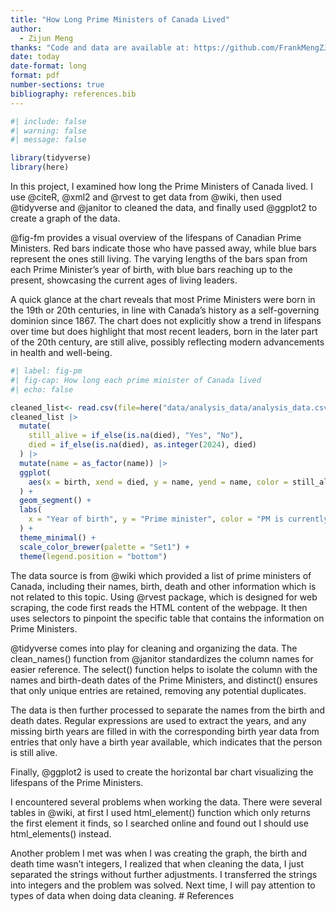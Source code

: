 ---
title: "How Long Prime Ministers of Canada Lived"
author: 
  - Zijun Meng
thanks: "Code and data are available at: https://github.com/FrankMengZJ/PM_CA"
date: today
date-format: long
format: pdf
number-sections: true
bibliography: references.bib
---

```{r}
#| include: false
#| warning: false
#| message: false

library(tidyverse)
library(here)
```

In this project, I examined how long the Prime Ministers of Canada lived. I use @citeR, @xml2 and @rvest to get data from @wiki, then used @tidyverse and @janitor to cleaned the data, and finally used @ggplot2 to create a graph of the data.

@fig-fm provides a visual overview of the lifespans of Canadian Prime Ministers. Red bars indicate those who have passed away, while blue bars represent the ones still living. The varying lengths of the bars span from each Prime Minister's year of birth, with blue bars reaching up to the present, showcasing the current ages of living leaders.

A quick glance at the chart reveals that most Prime Ministers were born in the 19th or 20th centuries, in line with Canada's history as a self-governing dominion since 1867. The chart does not explicitly show a trend in lifespans over time but does highlight that most recent leaders, born in the later part of the 20th century, are still alive, possibly reflecting modern advancements in health and well-being.

```{r}
#| label: fig-pm
#| fig-cap: How long each prime minister of Canada lived
#| echo: false

cleaned_list<- read.csv(file=here("data/analysis_data/analysis_data.csv"))
cleaned_list |>
  mutate(
    still_alive = if_else(is.na(died), "Yes", "No"),
    died = if_else(is.na(died), as.integer(2024), died)
  ) |>
  mutate(name = as_factor(name)) |>
  ggplot(
    aes(x = birth, xend = died, y = name, yend = name, color = still_alive)
  ) +
  geom_segment() +
  labs(
    x = "Year of birth", y = "Prime minister", color = "PM is currently alive"
  ) +
  theme_minimal() +
  scale_color_brewer(palette = "Set1") +
  theme(legend.position = "bottom")
```

The data source is from @wiki which provided a list of prime ministers of Canada, including their names, birth, death and other information which is not related to this topic. Using @rvest package, which is designed for web scraping, the code first reads the HTML content of the webpage. It then uses selectors to pinpoint the specific table that contains the information on Prime Ministers.

@tidyverse comes into play for cleaning and organizing the data. The clean_names() function from  @janitor  standardizes the column names for easier reference. The select() function helps to isolate the column with the names and birth-death dates of the Prime Ministers, and distinct() ensures that only unique entries are retained, removing any potential duplicates.

The data is then further processed to separate the names from the birth and death dates. Regular expressions are used to extract the years, and any missing birth years are filled in with the corresponding birth year data from entries that only have a birth year available, which indicates that the person is still alive.

Finally, @ggplot2  is used to create the horizontal bar chart visualizing the lifespans of the Prime Ministers. 

I encountered several problems when working the data. There were several tables in @wiki, at first I used html_element() function which only returns the first element it finds, so I searched online and found out I should use html_elements() instead.

Another problem I met was when I was creating the graph, the birth and death time wasn't integers, I realized that when cleaning the data, I just separated the strings without further adjustments. I transferred the strings into integers and the problem was solved. Next time, I will pay attention to types of data when doing data cleaning.
\newpage
# References


